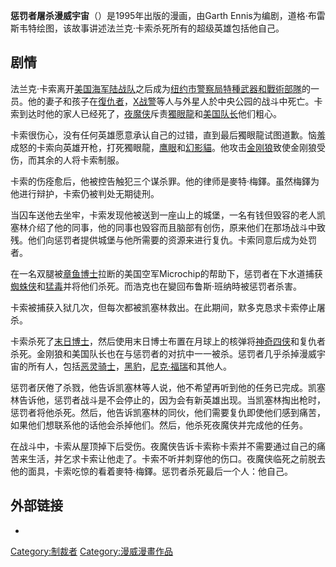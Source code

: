 {{noteTA
|1=zh-cn:章鱼博士;zh-hk:八爪魚博士;zh-tw:八爪博士
}}
{{Infobox comic book title <!--Wikipedia:WikiProject Comics-->
|image               = 
|noimage             =yes
|caption             = 
|1shot               = y
|Superhero           = y
|publisher           = [[漫威漫画|漫威漫画]]
|startmo             = 11
|startyr             = 1995
|endmo               =
|endyr               =
|main_char_team      = [[惩罚者|惩罚者]]<br />[[夜魔侠|夜魔侠]]<br />[[漫威宇宙|漫威宇宙]]
|writers             = [[Garth_Ennis|Garth Ennis]]
|pencillers          = [[Doug_Braithwaite|Doug Braithwaite]]
|inkers              = Martin Griffiths<br />Mike Halbleib<br />Sean Hardy<br />Don Hudson<br />John Livesay<br />[[Robin_Riggs|Robin Riggs]]
|letterers           = [[Bill_Oakley_(artist)|Bill Oakley]]
|colorists           = [[Malibu_Comics|Malibu]]<br />Shannon Blanchard<br />Tom Smith
|editors             = [[Marcus_McLaurin|Marcus McLaurin]]
|creative_team_month =
|creative_team_year  =
|creators            =
|TPB                 = Punisher by Garth Ennis Omnibus
|ISBN                = 0-7851-3383-6
|subcat              = Punisher
|altcat              =
|sort                = 惩罚者屠杀漫威宇宙
|addpubcat#          =
}}
'''惩罚者屠杀漫威宇宙'''（{{lang-en|'''Punisher Kills the Marvel Universe'''}}）是1995年出版的漫画，由Garth Ennis为编剧，道格·布雷斯韦特绘图，该故事讲述法兰克·卡索杀死所有的超级英雄包括他自己。

==剧情==
法兰克·卡索离开[[美国海军陆战队|美国海军陆战队]]之后成为[[纽约市警察局|纽约市警察局]][[特種武器和戰術部隊|特種武器和戰術部隊]]的一员。他的妻子和孩子在[[復仇者_(漫畫)|復仇者]]，[[X战警|X战警]]等人与外星人於中央公园的战斗中死亡。卡索到达时他的家人已经死了，[[夜魔侠|夜魔侠]]斥责[[獨眼龍_(漫威漫畫)|獨眼龍]]和[[美国队长|美国队长]]他们粗心。

卡索很伤心，没有任何英雄愿意承认自己的过错，直到最后獨眼龍试图道歉。恼羞成怒的卡索向英雄开枪，打死獨眼龍，[[鷹眼_(漫畫)|鹰眼]]和[[幻影貓|幻影貓]]。他攻击[[金刚狼|金刚狼]]致使金刚狼受伤，而其余的人将卡索制服。

卡索的伤痊愈后，他被控告触犯三个谋杀罪。他的律师是麥特·梅鐸。虽然梅鐸为他进行辩护，卡索仍被判处无期徒刑。

当囚车送他去坐牢，卡索发现他被送到一座山上的城堡，一名有钱但毁容的老人凯塞林介绍了他的同事，他的同事也毁容而且脑部有创伤，原来他们在那场战斗中致残。他们向惩罚者提供城堡与他所需要的资源来进行复仇。卡索同意后成为处罚者。

在一名双腿被[[章鱼博士|章鱼博士]]拉断的美国空军Microchip的帮助下，惩罚者在下水道捕获[[蜘蛛侠|蜘蛛侠]]和[[猛毒|猛毒]]并将他们杀死。而浩克也在變回布鲁斯·班纳時被惩罚者杀害。

卡索被捕获入狱几次，但每次都被凯塞林救出。在此期间，默多克恳求卡索停止屠杀。

卡索杀死了[[末日博士|末日博士]]，然后使用末日博士布置在月球上的核弹将[[神奇四侠|神奇四侠]]和复仇者杀死。金刚狼和美国队长也在与惩罚者的对抗中一一被杀。惩罚者几乎杀掉漫威宇宙的所有人，包括[[恶灵骑士|恶灵骑士]]，[[黑豹_(漫畫)|黑豹]]，[[尼克·福瑞|尼克·福瑞]]和其他人。

惩罚者厌倦了杀戮，他告诉凯塞林等人说，他不希望再听到他的任务已完成。凯塞林告诉他，惩罚者战斗是不会停止的，因为会有新英雄出现。当凯塞林掏出枪时，惩罚者将他杀死。然后，他告诉凯塞林的同伙，他们需要复仇即使他们感到痛苦，如果他们想联系他的话他会杀掉他们。然后，他杀死夜魔侠并完成他的任务。

在战斗中，卡索从屋顶掉下后受伤。夜魔侠告诉卡索称卡索并不需要通过自己的痛苦来生活，并乞求卡索让他走了。卡索不听并刺穿他的伤口。夜魔侠临死之前脱去他的面具，卡索吃惊的看着麥特·梅鐸。惩罚者杀死最后一个人：他自己。

==外部链接==
*{{comicbookdb|type=title|id=1916|title=''Punisher Kills the Marvel Universe''}}

[[Category:制裁者|Category:制裁者]]
[[Category:漫威漫畫作品|Category:漫威漫畫作品]]